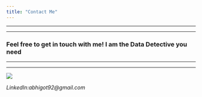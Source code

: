 ```yaml
---
title: "Contact Me"
---
```


***
***
### Feel free to get in touch with me! I am the **Data Detective** you need
***
***

![](social-icons-fb-twitter-linkedin-google+.png)

<i class="fa fa-address-card-o" aria-hidden="true">LinkedIn:abhigot92@gmail.com</i>